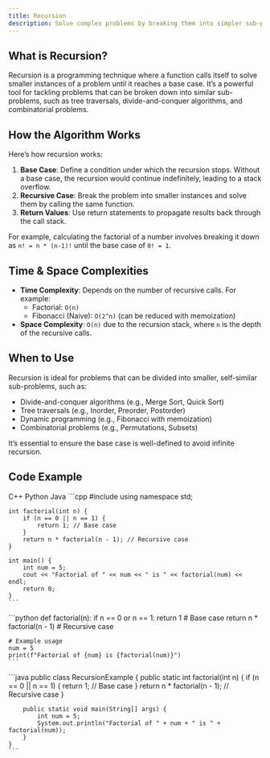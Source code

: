 ```yaml
---
title: Recursion
description: Solve complex problems by breaking them into simpler sub-problems.
---
```


## What is Recursion?

Recursion is a programming technique where a function calls itself to solve smaller instances of a problem until it reaches a base case. It’s a powerful tool for tackling problems that can be broken down into similar sub-problems, such as tree traversals, divide-and-conquer algorithms, and combinatorial problems.

## How the Algorithm Works

Here’s how recursion works:

1. **Base Case**: Define a condition under which the recursion stops. Without a base case, the recursion would continue indefinitely, leading to a stack overflow.
2. **Recursive Case**: Break the problem into smaller instances and solve them by calling the same function.
3. **Return Values**: Use return statements to propagate results back through the call stack.

For example, calculating the factorial of a number involves breaking it down as `n! = n * (n-1)!` until the base case of `0! = 1`.

## Time & Space Complexities

- **Time Complexity**: Depends on the number of recursive calls. For example:
  - Factorial: `O(n)`
  - Fibonacci (Naive): `O(2^n)` (can be reduced with memoization)
- **Space Complexity**: `O(n)` due to the recursion stack, where `n` is the depth of the recursive calls.

## When to Use

Recursion is ideal for problems that can be divided into smaller, self-similar sub-problems, such as:

- Divide-and-conquer algorithms (e.g., Merge Sort, Quick Sort)
- Tree traversals (e.g., Inorder, Preorder, Postorder)
- Dynamic programming (e.g., Fibonacci with memoization)
- Combinatorial problems (e.g., Permutations, Subsets)

It’s essential to ensure the base case is well-defined to avoid infinite recursion.

## Code Example

<Tabs defaultValue="python" className="pt-5 pb-1">
  <TabsList>
    <TabsTrigger value="cpp">C++</TabsTrigger>
    <TabsTrigger value="python">Python</TabsTrigger>
    <TabsTrigger value="java">Java</TabsTrigger>
  </TabsList>

  <TabsContent value="cpp">
    ```cpp
    #include <iostream>
    using namespace std;

    int factorial(int n) {
        if (n == 0 || n == 1) {
            return 1; // Base case
        }
        return n * factorial(n - 1); // Recursive case
    }

    int main() {
        int num = 5;
        cout << "Factorial of " << num << " is " << factorial(num) << endl;
        return 0;
    }
    ```
  </TabsContent>

  <TabsContent value="python">
    ```python
    def factorial(n):
        if n == 0 or n == 1:
            return 1  # Base case
        return n * factorial(n - 1)  # Recursive case

    # Example usage
    num = 5
    print(f"Factorial of {num} is {factorial(num)}")
    ```
  </TabsContent>

  <TabsContent value="java">
    ```java
    public class RecursionExample {
        public static int factorial(int n) {
            if (n == 0 || n == 1) {
                return 1; // Base case
            }
            return n * factorial(n - 1); // Recursive case
        }

        public static void main(String[] args) {
            int num = 5;
            System.out.println("Factorial of " + num + " is " + factorial(num));
        }
    }
    ```
  </TabsContent>
</Tabs>
